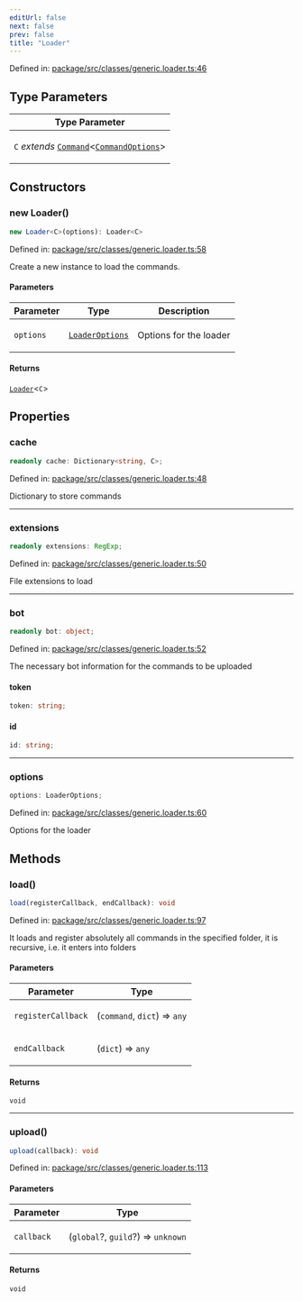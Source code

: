 ```yaml
---
editUrl: false
next: false
prev: false
title: "Loader"
---
```


Defined in: [package/src/classes/generic.loader.ts:46](https://github.com/KingsBeCattz/uncmd/blob/34f56ab7f4928c128676b89cb547e0ade417ea76/package/src/classes/generic.loader.ts#L46)

## Type Parameters

<table>
<thead>
<tr>
<th>Type Parameter</th>
</tr>
</thead>
<tbody>
<tr>
<td>

`C` *extends* [`Command`](/uncmd/reference/classes/command/)\<[`CommandOptions`](/uncmd/reference/interfaces/commandoptions/)\>

</td>
</tr>
</tbody>
</table>

## Constructors

### new Loader()

```ts
new Loader<C>(options): Loader<C>
```

Defined in: [package/src/classes/generic.loader.ts:58](https://github.com/KingsBeCattz/uncmd/blob/34f56ab7f4928c128676b89cb547e0ade417ea76/package/src/classes/generic.loader.ts#L58)

Create a new instance to load the commands.

#### Parameters

<table>
<thead>
<tr>
<th>Parameter</th>
<th>Type</th>
<th>Description</th>
</tr>
</thead>
<tbody>
<tr>
<td>

`options`

</td>
<td>

[`LoaderOptions`](/uncmd/reference/interfaces/loaderoptions/)

</td>
<td>

Options for the loader

</td>
</tr>
</tbody>
</table>

#### Returns

[`Loader`](/uncmd/reference/classes/loader/)\<`C`\>

## Properties

### cache

```ts
readonly cache: Dictionary<string, C>;
```

Defined in: [package/src/classes/generic.loader.ts:48](https://github.com/KingsBeCattz/uncmd/blob/34f56ab7f4928c128676b89cb547e0ade417ea76/package/src/classes/generic.loader.ts#L48)

Dictionary to store commands

***

### extensions

```ts
readonly extensions: RegExp;
```

Defined in: [package/src/classes/generic.loader.ts:50](https://github.com/KingsBeCattz/uncmd/blob/34f56ab7f4928c128676b89cb547e0ade417ea76/package/src/classes/generic.loader.ts#L50)

File extensions to load

***

### bot

```ts
readonly bot: object;
```

Defined in: [package/src/classes/generic.loader.ts:52](https://github.com/KingsBeCattz/uncmd/blob/34f56ab7f4928c128676b89cb547e0ade417ea76/package/src/classes/generic.loader.ts#L52)

The necessary bot information for the commands to be uploaded

#### token

```ts
token: string;
```

#### id

```ts
id: string;
```

***

### options

```ts
options: LoaderOptions;
```

Defined in: [package/src/classes/generic.loader.ts:60](https://github.com/KingsBeCattz/uncmd/blob/34f56ab7f4928c128676b89cb547e0ade417ea76/package/src/classes/generic.loader.ts#L60)

Options for the loader

## Methods

### load()

```ts
load(registerCallback, endCallback): void
```

Defined in: [package/src/classes/generic.loader.ts:97](https://github.com/KingsBeCattz/uncmd/blob/34f56ab7f4928c128676b89cb547e0ade417ea76/package/src/classes/generic.loader.ts#L97)

It loads and register absolutely all commands in the specified folder, it is recursive, i.e. it enters into folders

#### Parameters

<table>
<thead>
<tr>
<th>Parameter</th>
<th>Type</th>
</tr>
</thead>
<tbody>
<tr>
<td>

`registerCallback`

</td>
<td>

(`command`, `dict`) => `any`

</td>
</tr>
<tr>
<td>

`endCallback`

</td>
<td>

(`dict`) => `any`

</td>
</tr>
</tbody>
</table>

#### Returns

`void`

***

### upload()

```ts
upload(callback): void
```

Defined in: [package/src/classes/generic.loader.ts:113](https://github.com/KingsBeCattz/uncmd/blob/34f56ab7f4928c128676b89cb547e0ade417ea76/package/src/classes/generic.loader.ts#L113)

#### Parameters

<table>
<thead>
<tr>
<th>Parameter</th>
<th>Type</th>
</tr>
</thead>
<tbody>
<tr>
<td>

`callback`

</td>
<td>

(`global`?, `guild`?) => `unknown`

</td>
</tr>
</tbody>
</table>

#### Returns

`void`
